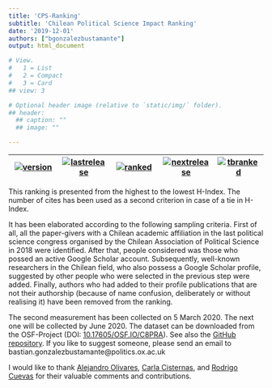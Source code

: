 ```yaml
---
title: 'CPS-Ranking'
subtitle: 'Chilean Political Science Impact Ranking'
date: '2019-12-01'
authors: ["bgonzalezbustamante"]
output: html_document

# View.
#   1 = List
#   2 = Compact
#   3 = Card
## view: 3

# Optional header image (relative to `static/img/` folder).
## header:
  ## caption: ""
  ## image: ""

---
```


| [![version](https://img.shields.io/badge/version-v2.5.5-blue.svg)](/~shil5311/ranking/changelog/) | [![lastrelease](https://img.shields.io/badge/latest%20release-March%202020-orange.svg)](/~shil5311/ranking/series/2020-03-05-impact-ranking/) | [![ranked](https://img.shields.io/badge/cases%20ranked-139-brightgreen.svg)](/~shil5311/ranking/series/2020-03-05-impact-ranking/) | [![nextrelease](https://img.shields.io/badge/next%20release-June%202020-red.svg)](https://github.com/bgonzalezbustamante/CPS-Ranking/blob/master/changelog.txt) | [![tbranked](https://img.shields.io/badge/to%20be%20ranked-6-yellow.svg)](https://github.com/bgonzalezbustamante/CPS-Ranking/blob/master/to-be-ranked.md) |
|---|---|---|---|---|

This ranking is presented from the highest to the lowest H-Index. The number of cites has been used as a second criterion in case of a tie in H-Index.

It has been elaborated according to the following sampling criteria. First of all, all the paper-givers with a Chilean academic affiliation in the last political science congress organised by the Chilean Association of Political Science in 2018 were identified. After that, people considered was those who possed an active <i class="ai ai-google-scholar"></i> Google Scholar account. Subsequently, well-known researchers in the Chilean field, who also possess a Google Scholar profile, suggested by other people who were selected in the previous step were added. Finally, authors who had added to their profile publications that are not their authorship (because of name confusion, deliberately or without realising it) have been removed from the ranking.

The second measurement has been collected on 5 March 2020. The next one will be collected by June 2020. The dataset can be downloaded from the <i class="ai ai-osf"></i> OSF-Project (DOI: [10.17605/OSF.IO/C8PRA](http://doi.org/10.17605/OSF.IO/C8PRA)). See also the <i class="fab fa-github-alt"></i> [GitHub repository](https://github.com/bgonzalezbustamante/CPS-Ranking). If you like to suggest someone, please send an email to <i class="fas fa-envelope"></i> bastian.gonzalezbustamante@politics.ox.ac.uk 

I would like to thank [Alejandro Olivares](/~shil5311/authors/aolivares), [Carla Cisternas](/~shil5311/authors/ccisternas), and [Rodrigo Cuevas](/~shil5311/authors/rcuevas) for their valuable comments and contributions. 
\
